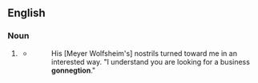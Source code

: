 ==English==

===Noun===
{{en-noun}}

# {{lb|en|nonce}} {{pronunciation spelling of|en|connection}}
#* {{RQ:Fitzgerald Gatsby|IV}}
#*: His [Meyer Wolfsheim's] nostrils turned toward me in an interested way. "I understand you are looking for a business '''gonnegtion'''."